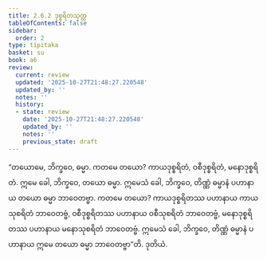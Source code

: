 ```yaml
---
title: 2.6.2 ဒုစ္စရိတသုတ္တ
tableOfContents: false
sidebar:
  order: 2
type: tipitaka
basket: su
book: a6
review:
  current: review
  updated: '2025-10-27T21:48:27.220548'
  updated_by: ''
  notes: ''
  history:
  - state: review
    date: '2025-10-27T21:48:27.220548'
    updated_by: ''
    notes: ''
    previous_state: draft
---
```



<ReviewStatus review={frontmatter.review} showDetails={true} />

<HypothesisAnnotation frontmatter={frontmatter} />

<DynamicBreadcrumb />

<Division number="108" book="a6" e="ch" v="16" p="388">

<Paragraph number="744" book="a6">
“တယောမေ, ဘိက္ခဝေ, ဓမ္မာ. ကတမေ တယော? ကာယဒုစ္စရိတံ, ဝစီဒုစ္စရိတံ, မနောဒုစ္စရိတံ. ဣမေ ခေါ, ဘိက္ခဝေ, တယော ဓမ္မာ. ဣမေသံ ခေါ, ဘိက္ခဝေ, တိဏ္ဏံ ဓမ္မာနံ ပဟာနာယ တယော ဓမ္မာ ဘာဝေတဗ္ဗာ. ကတမေ တယော? ကာယဒုစ္စရိတဿ ပဟာနာယ ကာယသုစရိတံ ဘာဝေတဗ္ဗံ, ဝစီဒုစ္စရိတဿ ပဟာနာယ ဝစီသုစရိတံ ဘာဝေတဗ္ဗံ, မနောဒုစ္စရိတဿ ပဟာနာယ မနောသုစရိတံ ဘာဝေတဗ္ဗံ. ဣမေသံ ခေါ, ဘိက္ခဝေ, တိဏ္ဏံ ဓမ္မာနံ ပဟာနာယ ဣမေ တယော ဓမ္မာ ဘာဝေတဗ္ဗာ”တိ.

</Paragraph>
</Division>

<Paragraph number="745" type="center" book="a6">
ဒုတိယံ.
</Paragraph>